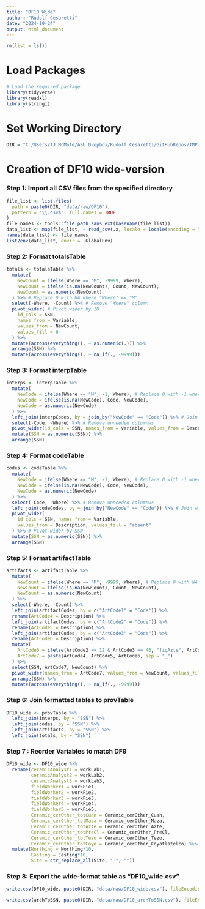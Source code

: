 ```yaml
---
title: "DF10 Wide"
author: "Rudolf Cesaretti"
date: "2024-10-24"
output: html_document
---
```



```r
rm(list = ls())

```




# Load Packages

```r
# Load the required package
library(tidyverse)
library(readxl)
library(stringi)

```


# Set Working Directory

```r
DIR = "C:/Users/TJ McMote/ASU Dropbox/Rudolf Cesaretti/GitHubRepos/TMP-database/"
```



# Creation of DF10 wide-version 



### Step 1: Import all CSV files from the specified directory

```r

file_list <- list.files(
  path = paste0(DIR, "data/raw/DF10"),
  pattern = "\\.csv$", full.names = TRUE
)
file_names <- tools::file_path_sans_ext(basename(file_list))
data_list <- map(file_list, ~ read_csv(.x, locale = locale(encoding = "Latin1")))
names(data_list) <- file_names
list2env(data_list, envir = .GlobalEnv)

```





### Step 2: Format totalsTable

```r

totals <- totalsTable %>%
  mutate(
    NewCount = ifelse(Where == "M", -9999, Where),
    NewCount = ifelse(is.na(NewCount), Count, NewCount),
    NewCount = as.numeric(NewCount)
  ) %>% # Replace 0 with NA where "Where" == "M"
  select(-Where, -Count) %>% # Remove "Where" column
  pivot_wider( # Pivot wider by ID
    id_cols = SSN,
    names_from = Variable,
    values_from = NewCount,
    values_fill = 0
  ) %>%
  mutate(across(everything(), ~ as.numeric(.))) %>%
  arrange(SSN) %>%
  mutate(across(everything(), ~ na_if(., -9999)))

```






### Step 3: Format interpTable

```r

interps <- interpTable %>%
  mutate(
    NewCode = ifelse(Where == "M", -1, Where), # Replace 0 with -1 where "Where" == "M"
    NewCode = ifelse(is.na(NewCode), Code, NewCode),
    NewCode = as.numeric(NewCode)
  ) %>%
  left_join(interpCodes, by = join_by("NewCode" == "Code")) %>% # Join with interpCodes
  select(-Code, -Where) %>% # Remove unneeded columnws
  pivot_wider(id_cols = SSN, names_from = Variable, values_from = Description) %>% # Pivot wider by ID
  mutate(SSN = as.numeric(SSN)) %>%
  arrange(SSN)

```





### Step 4: Format codeTable

```r

codes <- codeTable %>%
  mutate(
    NewCode = ifelse(Where == "M", -1, Where), # Replace 0 with -1 where "Where" == "M"
    NewCode = ifelse(is.na(NewCode), Code, NewCode),
    NewCode = as.numeric(NewCode)
  ) %>%
  select(-Code, -Where) %>% # Remove unneeded columnws
  left_join(codeCodes, by = join_by("NewCode" == "Code")) %>% # Join with interpCodes
  pivot_wider(
    id_cols = SSN, names_from = Variable,
    values_from = Description, values_fill = "absent"
  ) %>% # Pivot wider by SSN
  mutate(SSN = as.numeric(SSN)) %>%
  arrange(SSN)

```





### Step 5: Format artifactTable

```r

artifacts <- artifactTable %>%
  mutate(
    NewCount = ifelse(Where == "M", -9999, Where), # Replace 0 with NA where "Where" == "M"
    NewCount = ifelse(is.na(NewCount), Count, NewCount),
    NewCount = as.numeric(NewCount)
  ) %>%
  select(-Where, -Count) %>%
  left_join(artifactCodes, by = c("ArtCode1" = "Code")) %>%
  rename(ArtCode4 = Description) %>%
  left_join(artifactCodes, by = c("ArtCode2" = "Code")) %>%
  rename(ArtCode5 = Description) %>%
  left_join(artifactCodes, by = c("ArtCode3" = "Code")) %>%
  rename(ArtCode6 = Description) %>%
  mutate(
    ArtCode6 = ifelse(ArtCode2 == 12 & ArtCode3 == 46, "figAzte", ArtCode6),
    ArtCode7 = paste(ArtCode4, ArtCode5, ArtCode6, sep = "_")
  ) %>%
  select(SSN, ArtCode7, NewCount) %>%
  pivot_wider(names_from = ArtCode7, values_from = NewCount, values_fill = 0) %>% # Pivot wider by SSN
  arrange(SSN) %>%
  mutate(across(everything(), ~ na_if(., -9999)))


```


### Step 6: Join formatted tables to provTable

```r

DF10_wide <- provTable %>%
  left_join(interps, by = "SSN") %>%
  left_join(codes, by = "SSN") %>%
  left_join(artifacts, by = "SSN") %>%
  left_join(totals, by = "SSN")

```



### Step 7 : Reorder Variables to match DF9

```r

DF10_wide <- DF10_wide %>%
  rename(ceramicAnalyst1 = workLab1,
         ceramicAnalyst2 = workLab2,
         ceramicAnalyst3 = workLab3,
         fieldWorker1 = workFie1,
         fieldWorker2 = workFie2,
         fieldWorker3 = workFie3,
         fieldWorker4 = workFie4,
         fieldWorker5 = workFie5,
         Ceramic_cerOther_totCuan = Ceramic_cerOther_Cuan,
         Ceramic_cerOther_totMaza = Ceramic_cerOther_Maza,
         Ceramic_cerOther_totAzte = Ceramic_cerOther_Azte,
         Ceramic_cerOther_totPreCl = Ceramic_cerOther_PreCl,
         Ceramic_cerOther_totTezo = Ceramic_cerOther_Tezo,
         Ceramic_cerOther_totCoyo = Ceramic_cerOther_Coyotlatelco) %>% 
  mutate(Northing = Northing*10,
         Easting = Easting*10,
         Site = str_replace_all(Site, " ", ""))

```


### Step 8: Export the wide-format table as "DF10_wide.csv"

```r

write.csv(DF10_wide, paste0(DIR, "data/raw/DF10_wide.csv"), fileEncoding = "Latin1")

write.csv(archToSSN, paste0(DIR, "data/raw/DF10_archToSSN.csv"), fileEncoding = "Latin1")

```

